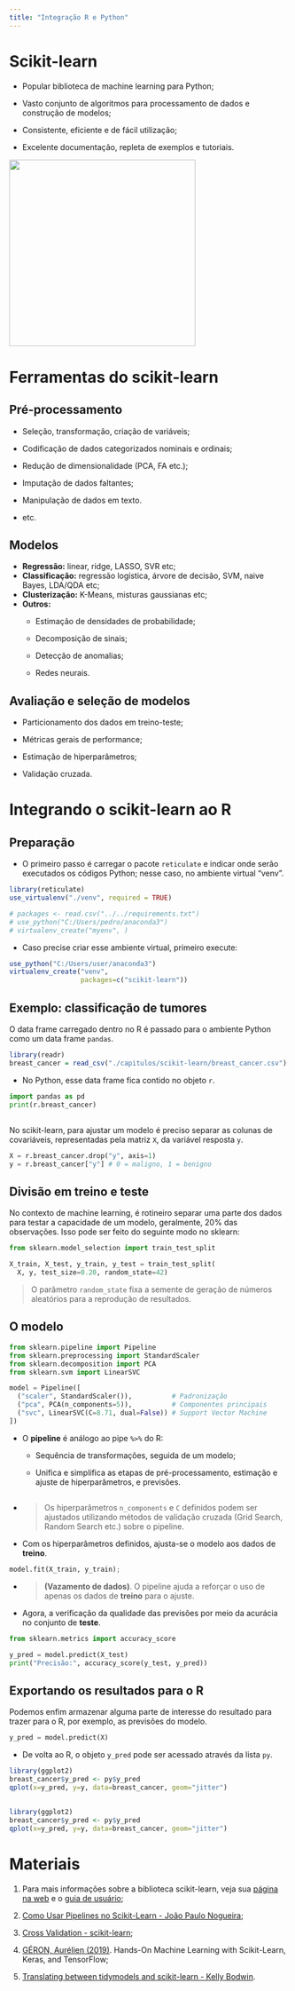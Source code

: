 ```yaml
---
title: "Integração R e Python"
---
```


<!-- https://quarto.org/docs/presentations/revealjs/ -->

<!-- https://github.com/rstudio/revealjs -->

<!-- https://quarto.org/docs/presentations/ -->

<!-- https://beatrizmilz.github.io/python-brasil-2021-reticulate -->

# Scikit-learn

-   Popular biblioteca de machine learning para Python;

-   Vasto conjunto de algoritmos para processamento de dados e construção de modelos;

-   Consistente, eficiente e de fácil utilização;

-   Excelente documentação, repleta de exemplos e tutoriais.

![](https://upload.wikimedia.org/wikipedia/commons/thumb/0/05/Scikit_learn_logo_small.svg/1200px-Scikit_learn_logo_small.svg.png){fig-align="center" width="336"}

# Ferramentas do scikit-learn

## Pré-processamento

-   Seleção, transformação, criação de variáveis;

-   Codificação de dados categorizados nominais e ordinais;

-   Redução de dimensionalidade (PCA, FA etc.);

-   Imputação de dados faltantes;

-   Manipulação de dados em texto.

-   etc.

## Modelos

-   **Regressão:** linear, ridge, LASSO, SVR etc;
-   **Classificação:** regressão logística, árvore de decisão, SVM, naive Bayes, LDA/QDA etc;
-   **Clusterização:** K-Means, misturas gaussianas etc;
-   **Outros:**
    -   Estimação de densidades de probabilidade;

    -   Decomposição de sinais;

    -   Detecção de anomalias;

    -   Redes neurais.

## Avaliação e seleção de modelos

-   Particionamento dos dados em treino-teste;

-   Métricas gerais de performance;

-   Estimação de hiperparâmetros;

-   Validação cruzada.

# Integrando o scikit-learn ao R

## Preparação

-   O primeiro passo é carregar o pacote `reticulate` e indicar onde serão executados os códigos Python; nesse caso, no ambiente virtual "venv".

::: fragment
```r
library(reticulate)
use_virtualenv("./venv", required = TRUE)
```
:::

::: fragment
```r
# packages <- read.csv("../../requirements.txt")
# use_python("C:/Users/pedro/anaconda3")
# virtualenv_create("myenv", )
```
:::

<!-- O Anaconda é uma distribuição Python que permite manter múltiplas versões do interpretador, cada uma com seus próprios pacotes. Seu ambiente base vem por padrão com diversos pacotes para data science, incluindo o scikit-learn. -->

-   Caso precise criar esse ambiente virtual, primeiro execute:

::: fragment
```r
use_python("C:/Users/user/anaconda3")
virtualenv_create("venv",
                  packages=c("scikit-learn"))
```
:::

## Exemplo: classificação de tumores

<!-- A própria biblioteca scikit carrega alguns conjuntos de dados e métodos de geração de dados simulados para quem quiser treinar ou fazer testes. -->

O data frame carregado dentro no R é passado para o ambiente Python como um data frame `pandas`.

```r
library(readr)
breast_cancer = read_csv("./capitulos/scikit-learn/breast_cancer.csv")
```

-   No Python, esse data frame fica contido no objeto `r`.

::: fragment
```python
import pandas as pd
print(r.breast_cancer)
```
:::

## 

No scikit-learn, para ajustar um modelo é preciso separar as colunas de covariáveis, representadas pela matriz `X`, da variável resposta `y`.

::: fragment
```python
X = r.breast_cancer.drop("y", axis=1)
y = r.breast_cancer["y"] # 0 = maligno, 1 = benigno
```
:::

## Divisão em treino e teste

No contexto de machine learning, é rotineiro separar uma parte dos dados para testar a capacidade de um modelo, geralmente, 20% das observações. Isso pode ser feito do seguinte modo no sklearn:

```python
from sklearn.model_selection import train_test_split

X_train, X_test, y_train, y_test = train_test_split(
  X, y, test_size=0.20, random_state=42)
```

> O parâmetro `random_state` fixa a semente de geração de números aleatórios para a reprodução de resultados.

## O modelo

```python
from sklearn.pipeline import Pipeline
from sklearn.preprocessing import StandardScaler
from sklearn.decomposition import PCA
from sklearn.svm import LinearSVC

model = Pipeline([
  ("scaler", StandardScaler()),          # Padronização
  ("pca", PCA(n_components=5)),          # Componentes principais
  ("svc", LinearSVC(C=8.71, dual=False)) # Support Vector Machine
])
```

-   O **pipeline** é análogo ao pipe `%>%` do R:

    -   Sequência de transformações, seguida de um modelo;

    -   Unifica e simplifica as etapas de pré-processamento, estimação e ajuste de hiperparâmetros, e previsões.

## 

-   <div>

    > Os hiperparâmetros `n_components` e `C` definidos podem ser ajustados utilizando métodos de validação cruzada (Grid Search, Random Search etc.) sobre o pipeline.

    </div>

-   Com os hiperparâmetros definidos, ajusta-se o modelo aos dados de **treino**.

::: fragment
```python
model.fit(X_train, y_train);
```
:::

-   <div>

    > **(Vazamento de dados)**. O pipeline ajuda a reforçar o uso de apenas os dados de **treino** para o ajuste.

    </div>

-   Agora, a verificação da qualidade das previsões por meio da acurácia no conjunto de **teste**.

::: fragment
```python
from sklearn.metrics import accuracy_score

y_pred = model.predict(X_test)
print("Precisão:", accuracy_score(y_test, y_pred))
```
:::

## Exportando os resultados para o R

Podemos enfim armazenar alguma parte de interesse do resultado para trazer para o R, por exemplo, as previsões do modelo.

::: fragment
```python
y_pred = model.predict(X)
```
:::

-   De volta ao R, o objeto `y_pred` pode ser acessado através da lista `py`.

::: fragment
```r
library(ggplot2)
breast_cancer$y_pred <- py$y_pred
qplot(x=y_pred, y=y, data=breast_cancer, geom="jitter")
```
:::

## 

```r
library(ggplot2)
breast_cancer$y_pred <- py$y_pred
qplot(x=y_pred, y=y, data=breast_cancer, geom="jitter")
```

# Materiais

1.  Para mais informações sobre a biblioteca scikit-learn, veja sua [página na web](https://scikit-learn.org/stable/getting_started.html) e o [guia de usuário](https://scikit-learn.org/stable/user_guide.html);

2.  [Como Usar Pipelines no Scikit-Learn - João Paulo Nogueira](https://medium.com/data-hackers/como-usar-pipelines-no-scikit-learn-1398a4cc6ae9);

3.  [Cross Validation - scikit-learn](https://scikit-learn.org/stable/modules/cross_validation.html);

4.  [GÉRON, Aurélien (2019)](https://www.oreilly.com/library/view/hands-on-machine-learning/9781492032632/). Hands-On Machine Learning with Scikit-Learn, Keras, and TensorFlow;

5.  [Translating between tidymodels and scikit-learn - Kelly Bodwin](https://www.kelly-bodwin.com/talks/rsconf22/).
